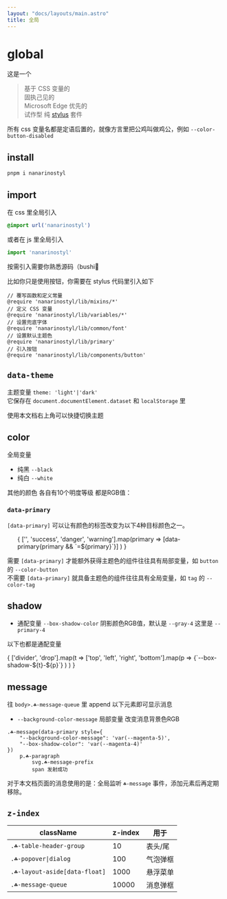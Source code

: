 ```yaml
---
layout: "docs/layouts/main.astro"
title: 全局
---
```



# global

这是一个    
> 基于 CSS 变量的    
> 固执己见的    
> Microsoft Edge 优先的    
> 试作型 纯<T tag="i" data-primary="success"> [stylus](https://stylus-lang.com/) </T>套件

所有 css 变量名都是定语后置的，就像方言里把公鸡叫做鸡公，例如 `--color-button-disabled`

## install

```bash
pnpm i nanarinostyl
```

## import

在 css 里全局引入

```css
@import url('nanarinostyl')
```

或者在 js 里全局引入

```ts
import 'nanarinostyl'
```

按需引入需要你熟悉源码（bushi🤣

比如你只是使用按钮，你需要在 stylus 代码里引入如下

```styl
// 覆写函数和定义常量
@require 'nanarinostyl/lib/mixins/*'
// 定义 CSS 变量
@require 'nanarinostyl/lib/variables/*'
// 设置兜底字体
@require 'nanarinostyl/lib/common/font'
// 设置默认主题色
@require 'nanarinostyl/lib/primary'
// 引入按钮
@require 'nanarinostyl/lib/components/button'
```


## `data-theme`

主题变量 `theme: 'light'|'dark'`    
它保存在 `document.documentElement.dataset` 和 `localStorage` 里

使用本文档右上角可以快捷切换主题


## color

全局变量

- 纯黑 `--black` 
- 纯白 `--white` 

其他的颜色 各自有10个明度等级 都是RGB值：

<ColorsCopy />

### `data-primary`

`[data-primary]` 可以让有颜色的标签改变为以下4种目标颜色之一。

<ul>
{
    ['', 'success', 'danger', 'warning'].map(primary => 
        <T
            tag='li'
            class="☘-list"
            data-primary={primary}
        >
            <T tag='code' class='☘-code ☘-font-mono'>[data-primary{primary && `=${primary}`}]</T>
        </T>
    )
}
</ul>

需要 `[data-primary]` 才能额外获得主题色的组件往往具有局部变量，如 `button` 的 `--color-button`    
不需要 `[data-primary]` 就具备主题色的组件往往具有全局变量，如 `tag` 的 `--color-tag`


## shadow

- 通配变量 `--box-shadow-color` 阴影颜色RGB值，默认是 `--gray-4` 这里是 `--primary-4`

以下也都是通配变量

<Grid inline gap="2em">
{
    ['divider', 'drop'].map(t => 
        ['top', 'left', 'right', 'bottom'].map(p => 
            <T tag='span' class='☘-tag' style={{
                'box-shadow': `var(--box-shadow-${t}-${p})`,
                '--box-shadow-color': `var(--primary-4)`,
                'padding': '24px'
            }}>{`--box-shadow-${t}-${p}`}</T>
        )
    )
}
</Grid>

## message

往 `body>.☘-message-queue` 里 append 以下元素即可显示消息

- `--background-color-message` 局部变量 改变消息背景色RGB

```pug
.☘-message(data-primary style={
    "--background-color-message": 'var(--magenta-5)',
    "--box-shadow-color": 'var(--magenta-4)'
})
    p.☘-paragraph
        svg.☘-message-prefix
        span 发射成功
```

对于本文档页面的消息使用的是：全局监听 `☘-message` 事件，添加元素后再定期移除。

<EmitMessage />


## `z-index`

| className                     | z-index | 用于    |
| ----------------------------- | ------- | ------ |
| `.☘-table-header-group`       | 10      | 表头/尾 |
| `.☘-popover\|dialog`          | 100     | 气泡弹框 |
| `.☘-layout-aside[data-float]` | 1000    | 悬浮菜单 |
| `.☘-message-queue`            | 10000   | 消息弹框 |
